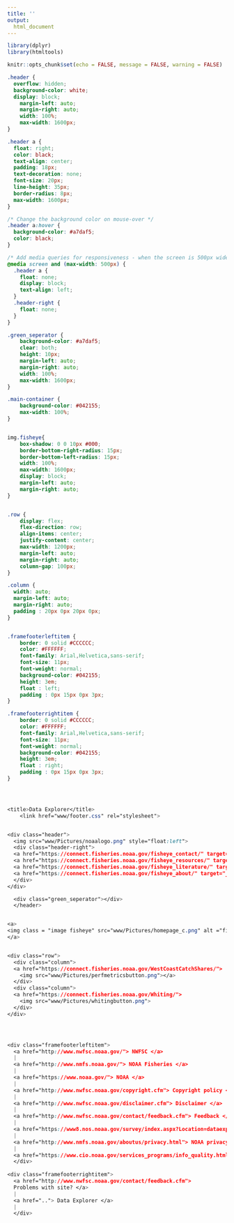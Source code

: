 ```yaml
---
title: ''
output:
  html_document
---
```


```r
library(dplyr)
library(htmltools)

knitr::opts_chunk$set(echo = FALSE, message = FALSE, warning = FALSE)

```

```css

.header {
  overflow: hidden;
  background-color: white;
  display: block;
    margin-left: auto;
    margin-right: auto;
    width: 100%;
    max-width: 1600px;
}

.header a {
  float: right;
  color: black;
  text-align: center;
  padding: 18px;
  text-decoration: none;
  font-size: 20px;
  line-height: 35px;
  border-radius: 8px;
  max-width: 1600px;
}

/* Change the background color on mouse-over */
.header a:hover {
  background-color: #a7daf5;
  color: black;
}

/* Add media queries for responsiveness - when the screen is 500px wide or less, stack the links on top of each other */
@media screen and (max-width: 500px) {
  .header a {
    float: none;
    display: block;
    text-align: left;
  }
  .header-right {
    float: none;
  }
}

.green_seperator {
    background-color: #a7daf5;
    clear: both;
    height: 10px;
    margin-left: auto;
    margin-right: auto;
    width: 100%;
    max-width: 1600px;
}

.main-container {
    background-color: #042155;
    max-width: 100%;
}


img.fisheye{  
    box-shadow: 0 0 10px #000;
    border-bottom-right-radius: 15px;
    border-bottom-left-radius: 15px;
    width: 100%;
    max-width: 1600px;
    display: block;
    margin-left: auto;
    margin-right: auto;
}


.row {
    display: flex;
    flex-direction: row;
    align-items: center;
    justify-content: center;
    max-width: 1200px;
    margin-left: auto;
    margin-right: auto;
    column-gap: 100px;
}

.column {
  width: auto;
  margin-left: auto;
  margin-right: auto;  
  padding : 20px 0px 20px 0px;
}


.framefooterleftitem {
    border: 0 solid #CCCCCC;
    color: #FFFFFF;
    font-family: Arial,Helvetica,sans-serif;
    font-size: 11px;
    font-weight: normal;
    background-color: #042155;
    height: 3em;
    float : left;
    padding : 0px 15px 0px 3px;
}

.framefooterrightitem {
    border: 0 solid #CCCCCC;
    color: #FFFFFF;
    font-family: Arial,Helvetica,sans-serif;
    font-size: 11px;
    font-weight: normal;
    background-color: #042155;
    height: 3em;
    float : right;
    padding : 0px 15px 0px 3px;
}




<title>Data Explorer</title>
    <link href="www/footer.css" rel="stylesheet">


<div class="header">
  <img src="www/Pictures/noaalogo.png" style="float:left">
  <div class="header-right">
  <a href="https://connect.fisheries.noaa.gov/fisheye_contact/" target="_blank">Contact Us</a>
  <a href="https://connect.fisheries.noaa.gov/fisheye_resources/" target="_blank">Resources</a>
  <a href="https://connect.fisheries.noaa.gov/fisheye_literature/" target="_blank">Literature</a>
  <a href="https://connect.fisheries.noaa.gov/fisheye_about/" target="_blank">About</a>
  </div>
</div>

  <div class="green_seperator"></div>
  </header>


<a>
<img class = "image fisheye" src="www/Pictures/homepage_c.png" alt ="fisheye Fisheries Economic Explorer">
</a>


<div class="row">
  <div class="column">
  <a href="https://connect.fisheries.noaa.gov/WestCoastCatchShares/">
    <img src="www/Pictures/perfmetricsbutton.png"></a>
  </div>
  <div class="column">
  <a href="https://connect.fisheries.noaa.gov/Whiting/">
    <img src="www/Pictures/whitingbutton.png">
  </div>
</div>




<div class="framefooterleftitem">
  <a href="http://www.nwfsc.noaa.gov/"> NWFSC </a>
  |
  <a href="http://www.nmfs.noaa.gov/"> NOAA Fisheries </a>
  |
  <a href="https://www.noaa.gov/"> NOAA </a>
  |
  <a href="http://www.nwfsc.noaa.gov/copyright.cfm"> Copyright policy </a>
  |
  <a href="http://www.nwfsc.noaa.gov/disclaimer.cfm"> Disclaimer </a>
  |
  <a href="http://www.nwfsc.noaa.gov/contact/feedback.cfm"> Feedback </a>
  |
  <a href="https://www8.nos.noaa.gov/survey/index.aspx?Location=dataexplorer"> NOAA customer satisfaction survey </a>
  |
  <a href="http://www.nmfs.noaa.gov/aboutus/privacy.html"> NOAA privacy policy </a>
  |
  <a href="https://www.cio.noaa.gov/services_programs/info_quality.html"> NOAA information quality </a>
  </div>
  
<div class="framefooterrightitem">
  <a href="http://www.nwfsc.noaa.gov/contact/feedback.cfm">
  Problems with site? </a>
  |
  <a href=".."> Data Explorer </a>
  |
  </div>
         
       

        
```



